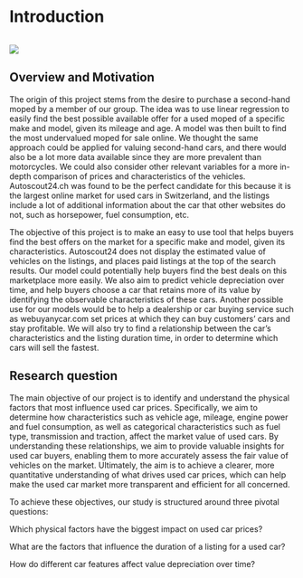 # Introduction

```r

```

![](report 2/voitures IA.png)

## Overview and Motivation

<p align="justify">

The origin of this project stems from the desire to purchase a second-hand moped by a member of our group. The idea was to use linear regression to easily find the best possible available offer for a used moped of a specific make and model, given its mileage and age. A model was then built to find the most undervalued moped for sale online. We thought the same approach could be applied for valuing second-hand cars, and there would also be a lot more data available since they are more prevalent than motorcycles. We could also consider other relevant variables for a more in-depth comparison of prices and characteristics of the vehicles. Autoscout24.ch was found to be the perfect candidate for this because it is the largest online market for used cars in Switzerland, and the listings include a lot of additional information about the car that other websites do not, such as horsepower, fuel consumption, etc.

<p>

<p align="justify">

The objective of this project is to make an easy to use tool that helps buyers find the best offers on the market for a specific make and model, given its characteristics. Autoscout24 does not display the estimated value of vehicles on the listings, and places paid listings at the top of the search results. Our model could potentially help buyers find the best deals on this marketplace more easily. We also aim to predict vehicle depreciation over time, and help buyers choose a car that retains more of its value by identifying the observable characteristics of these cars. Another possible use for our models would be to help a dealership or car buying service such as webuyanycar.com set prices at which they can buy customers' cars and stay profitable. We will also try to find a relationship between the car's characteristics and the listing duration time, in order to determine which cars will sell the fastest.

<p>

## Research question

<p align="justify">

The main objective of our project is to identify and understand the physical factors that most influence used car prices. Specifically, we aim to determine how characteristics such as vehicle age, mileage, engine power and fuel consumption, as well as categorical characteristics such as fuel type, transmission and traction, affect the market value of used cars. By understanding these relationships, we aim to provide valuable insights for used car buyers, enabling them to more accurately assess the fair value of vehicles on the market. Ultimately, the aim is to achieve a clearer, more quantitative understanding of what drives used car prices, which can help make the used car market more transparent and efficient for all concerned.

<p>

To achieve these objectives, our study is structured around three pivotal questions:

Which physical factors have the biggest impact on used car prices?

What are the factors that influence the duration of a listing for a used car?

How do different car features affect value depreciation over time?
